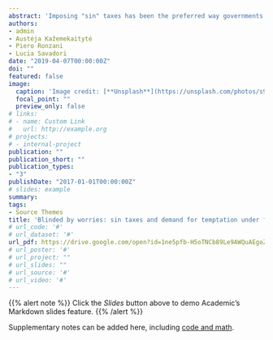 ```yaml
---
abstract: 'Imposing "sin" taxes has been the preferred way governments tried to discourage the over-consumption of temptation (addictive goods) for decades. While traditionally such taxes addressed tobacco and alcohol, in recent years the debate shifted towards taxing also unhealthy foods. Such taxes are based on the premise that individuals may suffer from various behavioral biases which impedes them from acting in ways such that they would not impose harm on their future self or on society. This paper investigates a potential bias and how it affects demand for temptation: financial worries associated with poverty have been shown to shift attention towards pressing needs, often at the expense of forward looking decisions. In an online experiment with UK participants, we randomly induce financial worries and ask participants to allocate a budget between basic necessities and temptation goods in an experimental market. We randomly impose "taxes" on temptation by increasing its price. We find that, in the absence of any tax, inducing financial worries lowers demand for temptation, effect stronger for lower income participants. However, when financial concerns are salient, increasing the tax does not lower demand among lower-income participants. While financial worries protect against over-consumption of temptation in the absence of tax changes, they hurt the poor the most when additional taxes are introduced. '
authors:
- admin
- Austėja Kažemekaitytė
- Piero Ronzani
- Lucia Savadori
date: "2019-04-07T00:00:00Z"
doi: ""
featured: false
image:
  caption: 'Image credit: [**Unsplash**](https://unsplash.com/photos/s9CC2SKySJM)'
  focal_point: ""
  preview_only: false
# links:
# - name: Custom Link
#   url: http://example.org
# projects:
# - internal-project
publication: ""
publication_short: ""
publication_types:
- "3"
publishDate: "2017-01-01T00:00:00Z"
# slides: example
summary:
tags:
- Source Themes
title: 'Blinded by worries: sin taxes and demand for temptation under financial worries'
# url_code: '#'
# url_dataset: '#'
url_pdf: https://drive.google.com/open?id=1ne5pfb-H5oTNCb89Le9AWQuAEgoZpDsd
# url_poster: '#'
# url_project: ""
# url_slides: ""
# url_source: '#'
# url_video: '#'
---
```


{{% alert note %}}
Click the *Slides* button above to demo Academic's Markdown slides feature.
{{% /alert %}}

Supplementary notes can be added here, including [code and math](https://sourcethemes.com/academic/docs/writing-markdown-latex/).
